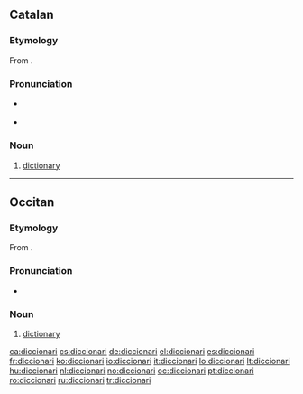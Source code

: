 ==Catalan==

===Etymology===
From {{etyl|la|ca}} {{term|dictionarium|lang=la}}.

===Pronunciation===
* {{IPA|/diksiuˈnaɾi/|lang=ca}} {{a|Barcelona}}
* {{IPA|/diksioˈnaɾi/|lang=ca}} {{a|Valencia}}

===Noun===
{{ca-noun|m}}

# [[dictionary]]

----

==Occitan==

===Etymology===
From {{etyl|la|oc}} {{term|dictionarium|lang=la}}.

===Pronunciation===
* {{IPA|/diʦjuˈnaɾi/|lang=oc}} 

===Noun===
{{oc-noun|m}}

# [[dictionary]]

[[ca:diccionari]]
[[cs:diccionari]]
[[de:diccionari]]
[[el:diccionari]]
[[es:diccionari]]
[[fr:diccionari]]
[[ko:diccionari]]
[[io:diccionari]]
[[it:diccionari]]
[[lo:diccionari]]
[[lt:diccionari]]
[[hu:diccionari]]
[[nl:diccionari]]
[[no:diccionari]]
[[oc:diccionari]]
[[pt:diccionari]]
[[ro:diccionari]]
[[ru:diccionari]]
[[tr:diccionari]]